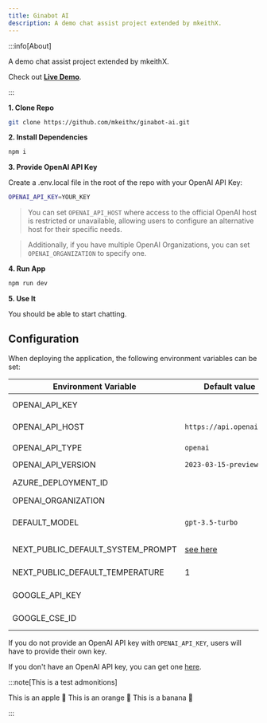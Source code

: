 ```yaml
---
title: Ginabot AI
description: A demo chat assist project extended by mkeithX.
---
```






:::info[About]

A demo chat assist project extended by mkeithX.

Check out **[Live Demo](https://ginabot-ai.vercel.app)**.


:::


**1. Clone Repo**

```bash
git clone https://github.com/mkeithx/ginabot-ai.git
```

**2. Install Dependencies**

```bash
npm i
```

**3. Provide OpenAI API Key**

Create a .env.local file in the root of the repo with your OpenAI API Key:



```bash
OPENAI_API_KEY=YOUR_KEY
```

> You can set `OPENAI_API_HOST` where access to the official OpenAI host is restricted or unavailable, allowing users to configure an alternative host for their specific needs.

> Additionally, if you have multiple OpenAI Organizations, you can set `OPENAI_ORGANIZATION` to specify one.

**4. Run App**

```bash
npm run dev
```

**5. Use It**

You should be able to start chatting.

## Configuration

When deploying the application, the following environment variables can be set:

| Environment Variable              | Default value                  | Description                                                                                                                               |
| --------------------------------- | ------------------------------ | ----------------------------------------------------------------------------------------------------------------------------------------- |
| OPENAI_API_KEY                    |                                | The default API key used for authentication with OpenAI                                                                                   |
| OPENAI_API_HOST                   | `https://api.openai.com`       | The base url, for Azure use `https://<endpoint>.openai.azure.com`                                                                         |
| OPENAI_API_TYPE                   | `openai`                       | The API type, options are `openai` or `azure`                                                                                             |
| OPENAI_API_VERSION                | `2023-03-15-preview`           | Only applicable for Azure OpenAI                                                                                                          |
| AZURE_DEPLOYMENT_ID               |                                | Needed when Azure OpenAI, Ref [Azure OpenAI API](https://learn.microsoft.com/zh-cn/azure/cognitive-services/openai/reference#completions) |
| OPENAI_ORGANIZATION               |                                | Your OpenAI organization ID                                                                                                               |
| DEFAULT_MODEL                     | `gpt-3.5-turbo`                | The default model to use on new conversations, for Azure use `gpt-35-turbo`                                                               |
| NEXT_PUBLIC_DEFAULT_SYSTEM_PROMPT | [see here](utils/app/const.ts) | The default system prompt to use on new conversations                                                                                     |
| NEXT_PUBLIC_DEFAULT_TEMPERATURE   | 1                              | The default temperature to use on new conversations                                                                                       |
| GOOGLE_API_KEY                    |                                | See [Custom Search JSON API documentation][GCSE]                                                                                          |
| GOOGLE_CSE_ID                     |                                | See [Custom Search JSON API documentation][GCSE]                                                                                          |

If you do not provide an OpenAI API key with `OPENAI_API_KEY`, users will have to provide their own key.

If you don't have an OpenAI API key, you can get one [here](https://platform.openai.com/account/api-keys).


:::note[This is a test admonitions]

<Tabs>
  <TabItem value="apple" label="Apple">This is an apple 🍎</TabItem>
  <TabItem value="orange" label="Orange">This is an orange 🍊</TabItem>
  <TabItem value="banana" label="Banana">This is a banana 🍌</TabItem>
</Tabs>

:::